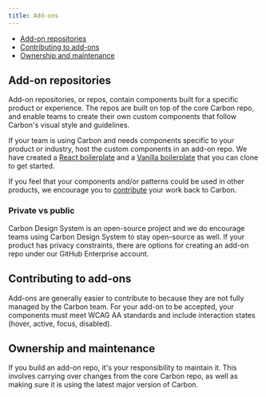 ```yaml
---
title: Add-ons
---
```



<AnchorLinks>

- [Add-on repositories](#add-on-repositories)
- [Contributing to add-ons](#contributing-to-add-ons)
- [Ownership and maintenance](#ownership-and-maintenance)

</AnchorLinks>

## Add-on repositories

Add-on repositories, or repos, contain components built for a specific product or experience. The repos are built on top of the core Carbon repo, and enable teams to create their own custom components that follow Carbon's visual style and guidelines.

If your team is using Carbon and needs components specific to your product or industry, host the custom components in an add-on repo. We have created a [React boilerplate](https://github.com/carbon-design-system/carbon-addons-boilerplate-react) and a [Vanilla boilerplate](https://github.com/carbon-design-system/carbon-boilerplate) that you can clone to get started.

If you feel that your components and/or patterns could be used in other products, we encourage you to [contribute](/contributions/overview) your work back to Carbon.

### Private vs public

Carbon Design System is an open-source project and we do encourage teams using Carbon Design System to stay open-source as well. If your product has privacy constraints, there are options for creating an add-on repo under our GitHub Enterprise account.

## Contributing to add-ons

Add-ons are generally easier to contribute to because they are not fully managed by the Carbon team. For your add-on to be accepted, your components must meet WCAG AA standards and include interaction states (hover, active, focus, disabled).

<!--

| Category      | Metric                                              | Core library                                         | Add-ons                                              |
| ------------- | --------------------------------------------------- | ---------------------------------------------------- | ---------------------------------------------------- |
| Accessibility | WCAG AA                                             | ✅ | ✅ |
|               | Keyboard tabbing                                    | ✅ | ✅ |
|               | Carbon custom focus states                          | ✅ |                                                      |
| Visual + UX   | Carbon themed                                       | ✅ |                                                      |
|               | Universal pattern <br />(fits for 2-3 use cases)    | ✅ |                                                      |
|               | Interaction states (hover, active, focus, disabled) | ✅ | ✅ |

-->

## Ownership and maintenance

If you build an add-on repo, it's your responsibility to maintain it. This involves carrying over changes from the core Carbon repo, as well as making sure it is using the latest major version of Carbon.

<!--
If you build an add-on repo, it's your responsibility to maintain it. Your add-on must be using the latest major and minor version of Carbon.
-->